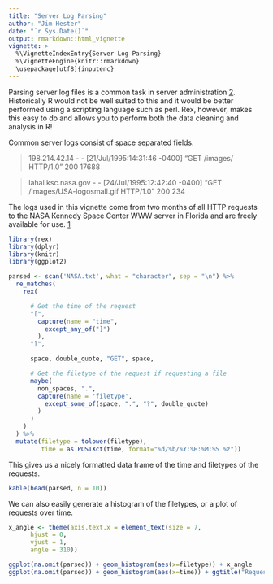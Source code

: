 ```yaml
---
title: "Server Log Parsing"
author: "Jim Hester"
date: "`r Sys.Date()`"
output: rmarkdown::html_vignette
vignette: >
  %\VignetteIndexEntry{Server Log Parsing}
  %\VignetteEngine{knitr::rmarkdown}
  \usepackage[utf8]{inputenc}
---
```


Parsing server log files is a common task in server administration
[2](http://stackoverflow.com/search?q=%22Apache+log%22).  Historically R would
not be well suited to this and it would be better performed using
a scripting language such as perl. Rex, however, makes this easy to do
and allows you to perform both the data cleaning and analysis in R!

Common server logs consist of space separated fields.

> 198.214.42.14 - - [21/Jul/1995:14:31:46 -0400] "GET /images/ HTTP/1.0" 200 17688

> lahal.ksc.nasa.gov - - [24/Jul/1995:12:42:40 -0400] "GET /images/USA-logosmall.gif HTTP/1.0" 200 234

The logs used in this vignette come from two months of all HTTP requests
to the NASA Kennedy Space Center WWW server in Florida and are freely available
for use. [1](http://ita.ee.lbl.gov/html/contrib/NASA-HTTP.html)

```r
library(rex)
library(dplyr)
library(knitr)
library(ggplot2)
```

```r
parsed <- scan('NASA.txt', what = "character", sep = "\n") %>%
  re_matches(
    rex(

      # Get the time of the request
      "[",
        capture(name = "time",
          except_any_of("]")
        ),
      "]",

      space, double_quote, "GET", space,

      # Get the filetype of the request if requesting a file
      maybe(
        non_spaces, ".",
        capture(name = 'filetype',
          except_some_of(space, ".", "?", double_quote)
        )
      )
    )
  ) %>%
  mutate(filetype = tolower(filetype),
         time = as.POSIXct(time, format="%d/%b/%Y:%H:%M:%S %z"))
```

This gives us a nicely formatted data frame of the time and filetypes of the requests.
```r
kable(head(parsed, n = 10))
```

We can also easily generate a histogram of the filetypes, or a plot of requests over time.
```r
x_angle <- theme(axis.text.x = element_text(size = 7,
      hjust = 0,
      vjust = 1,
      angle = 310))

ggplot(na.omit(parsed)) + geom_histogram(aes(x=filetype)) + x_angle
ggplot(na.omit(parsed)) + geom_histogram(aes(x=time)) + ggtitle("Requests over time")
```
